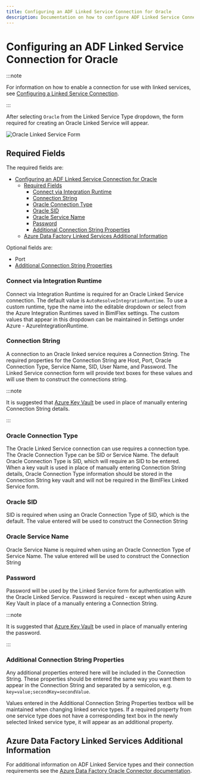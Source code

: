 ---
title: Configuring an ADF Linked Service Connection for Oracle
description: Documentation on how to configure ADF Linked Service Connection for Oracle with required fields, connection strings, and links to additional information
---
<head>
  <meta name="varigenceProduct" content="BimlFlex"></meta>
  <meta name="varigenceArticleType" content="Walkthrough"></meta>
</head>

# Configuring an ADF Linked Service Connection for Oracle



:::note

For information on how to enable a connection for use with linked services, see [Configuring a Linked Service Connection](./create-linked-service-connection).

:::


[//]: # (TODO List of stages, connection types, and system types that can use Oracle)

After selecting `Oracle` from the Linked Service Type dropdown, the form required for creating an Oracle Linked Service will appear.

![Oracle Linked Service Form](/img/bimlflex/bimlflex-ss-app-connections-adf-oracle-form.png "Oracle Linked Service Form")

## Required Fields

The required fields are:

- [Configuring an ADF Linked Service Connection for Oracle](#configuring-an-adf-linked-service-connection-for-oracle)
  - [Required Fields](#required-fields)
    - [Connect via Integration Runtime](#connect-via-integration-runtime)
    - [Connection String](#connection-string)
    - [Oracle Connection Type](#oracle-connection-type)
    - [Oracle SID](#oracle-sid)
    - [Oracle Service Name](#oracle-service-name)
    - [Password](#password)
    - [Additional Connection String Properties](#additional-connection-string-properties)
  - [Azure Data Factory Linked Services Additional Information](#azure-data-factory-linked-services-additional-information)

Optional fields are:

+ Port
+ [Additional Connection String Properties](#additional-connection-string-properties)

### Connect via Integration Runtime

Connect via Integration Runtime is required for an Oracle Linked Service connection.
The default value is `AutoResolveIntegrationRuntime`.
To use a custom runtime, type the name into the editable dropdown or select from the Azure Integration Runtimes saved in BimlFlex settings.
The custom values that appear in this dropdown can be maintained in Settings under Azure - AzureIntegrationRuntime.

### Connection String

A connection to an Oracle linked service requires a Connection String.
The required properties for the Connection String are Host, Port, Oracle Connection Type, Service Name, SID, User Name, and Password.
The Linked Service connection form will provide text boxes for these values and will use them to construct the connections string.



:::note

It is suggested that [Azure Key Vault](linked-service-azure-key-vault.md) be used in place of manually entering Connection String details.

:::


### Oracle Connection Type

The Oracle Linked Service connection can use requires a connection type.
The Oracle Connection Type can be SID or Service Name.
The default Oracle Connection Type is SID, which will require an SID to be entered.
When a key vault is used in place of manually entering Connection String details, Oracle Connection Type information should be stored in the Connection String key vault and will not be required in the BimlFlex Linked Service form.

### Oracle SID

SID is required when using an Oracle Connection Type of SID, which is the default.
The value entered will be used to construct the Connection String

### Oracle Service Name

Oracle Service Name is required when using an Oracle Connection Type of Service Name.
The value entered will be used to construct the Connection String

### Password

Password will be used by the Linked Service form for authentication with the Oracle Linked Service.
Password is required - except when using Azure Key Vault in place of a manually entering a Connection String.



:::note

It is suggested that [Azure Key Vault](linked-service-azure-key-vault.md) be used in place of manually entering the password.

:::


### Additional Connection String Properties

Any additional properties entered here will be included in the Connection String.
These properties should be entered the same way you want them to appear in the Connection String and separated by a semicolon, e.g. `key=value;secondKey=secondValue`.

Values entered in the Additional Connection String Properties textbox will be maintained when changing linked service types.
If a required property from one service type does not have a corresponding text box in the newly selected linked service type, it will appear as an additional property.

## Azure Data Factory Linked Services Additional Information

For additional information on ADF Linked Service types and their connection requirements see the [Azure Data Factory Oracle Connector documentation](https://docs.microsoft.com/en-us/azure/data-factory/connector-oracle).
